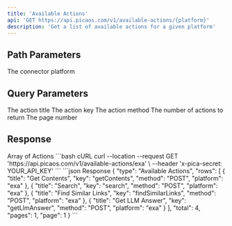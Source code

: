 ---
title: 'Available Actions'
api: 'GET https://api.picaos.com/v1/available-actions/{platform}'
description: 'Get a list of available actions for a given platform'
---

## Path Parameters

<ParamField path="platform" type="string" required>
  The connector platform
</ParamField>

## Query Parameters

<ParamField query="title" type="string">
  The action title
</ParamField>

<ParamField query="key" type="string">
  The action key
</ParamField>

<ParamField query="method" type="string">
  The action method
</ParamField>

<ParamField query="limit" type="number" default="20">
  The number of actions to return
</ParamField>

<ParamField query="page" type="number" default="1">
  The page number
</ParamField>

## Response

<ResponseField name="actions" type="Action[]">
  Array of Actions
</ResponseField>

<RequestExample>
```bash cURL
curl --location --request GET 'https://api.picaos.com/v1/available-actions/exa' \
--header 'x-pica-secret: YOUR_API_KEY'
```
</RequestExample>

<ResponseExample>
```json Response
{
    "type": "Available Actions",
    "rows": [
        {
            "title": "Get Contents",
            "key": "getContents",
            "method": "POST",
            "platform": "exa"
        },
        {
            "title": "Search",
            "key": "search",
            "method": "POST",
            "platform": "exa"
        },
        {
            "title": "Find Similar Links",
            "key": "findSimilarLinks",
            "method": "POST",
            "platform": "exa"
        },
        {
            "title": "Get LLM Answer",
            "key": "getLlmAnswer",
            "method": "POST",
            "platform": "exa"
        }
    ],
    "total": 4,
    "pages": 1,
    "page": 1
}
```
</ResponseExample>
